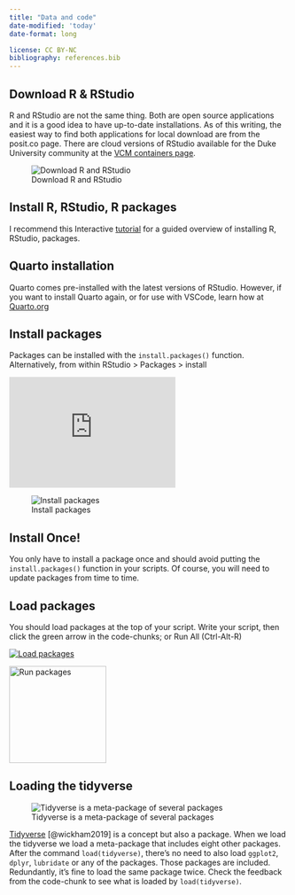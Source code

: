 ```yaml
---
title: "Data and code"
date-modified: 'today'
date-format: long

license: CC BY-NC 
bibliography: references.bib
---
```


## Download R & RStudio

R and RStudio are not the same thing. Both are open source applications and it is a good idea to have up-to-date installations. As of this writing, the easiest way to find both applications for local download are from the posit.co page. There are cloud versions of RStudio available for the Duke University community at the [VCM containers page](https://cmgr.oit.duke.edu/containers).

![Download R and RStudio](images/install_r.jpg)

## Install R, RStudio, R packages

I recommend this Interactive [tutorial](https://tutorials.shinyapps.io/00-setup/ "how to install R, RStudio, and packages") for a guided overview of installing R, RStudio, packages.

## Quarto installation

Quarto comes pre-installed with the latest versions of RStudio. However, if you want to install Quarto again, or for use with VSCode, learn how at [Quarto.org](https://quarto.org/docs/get-started/ "Get Started with Quarto")

## Install packages

Packages can be installed with the `install.packages()` function. Alternatively, from within RStudio \> Packages \> install

::: column-margin
```{=html}
<iframe width="300" height="200" src="https://www.youtube.com/embed/v4tmOymwznQ" title="YouTube video player" frameborder="0" allow="accelerometer; autoplay; clipboard-write; encrypted-media; gyroscope; picture-in-picture; web-share" allowfullscreen></iframe>
```
:::

![Install packages](images/install_packages.jpg)

::: callout-important
## Install Once!

You only have to install a package once and should avoid putting the `install.packages()` function in your scripts. Of course, you will need to update packages from time to time.
:::

## Load packages

You should load packages at the top of your script. Write your script, then click the green arrow in the code-chunks; or Run All (Ctrl-Alt-R)

::: {layout-ncol="2"}
[![Load packages](images/packages_load.jpg){fig-alt="Load packages"}](images/packages_load.jpg)

[![Run packages](images/packages_run.jpg){fig-alt="Run packages" width="175"}](images/packages_run.jpg)
:::

## Loading the tidyverse

::: {layout-ncol="2"}
![Tidyverse is a meta-package of several packages](images/package_tidyverse.jpg)

[Tidyverse](https://tidyverse.org "tidyverse") [@wickham2019] is a concept but also a package. When we load the tidyverse we load a meta-package that includes eight other packages. After the command `load(tidyverse)`, there's no need to also load `ggplot2`, `dplyr`, `lubridate` or any of the packages. Those packages are included. Redundantly, it's fine to load the same package twice. Check the feedback from the code-chunk to see what is loaded by `load(tidyverse)`.
:::
